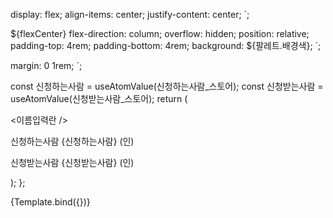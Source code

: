 

<Meta
  title="랜딩페이지/컴포넌트/이름입력란"
  component={이름입력란}
/>

  display: flex;
  align-items: center;
  justify-content: center;
`;

  ${flexCenter}
  flex-direction: column;
  overflow: hidden;
  position: relative;
  padding-top: 4rem;
  padding-bottom: 4rem;
  background: ${팔레트.배경색};
`;

  margin: 0 1rem;
`;

  const 신청하는사람 = useAtomValue(신청하는사람_스토어);
  const 신청받는사람 = useAtomValue(신청받는사람_스토어);
  return (
    <Section>
      <이름입력란 />
      <p>
        신청하는사람
        <Name>{신청하는사람}</Name>
        (인)
      </p>
      <p>
        신청받는사람
        <Name>{신청받는사람}</Name>
        (인)
      </p>
    </Section>
  );
};

<Canvas>
  <Story name="예제">
    {Template.bind({})}
  </Story>
</Canvas>

